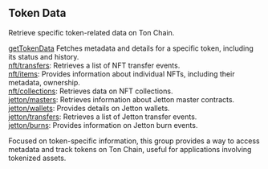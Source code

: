 
## Token Data

Retrieve specific token-related data on Ton Chain.

[getTokenData](/ton-api/tokendata/getTokenData) Fetches metadata and details for a specific token, including its status and history. \
[nft/transfers](/ton-api/tokendata/nfttransfers): Retrieves a list of NFT transfer events. \
[nft/items](/ton-api/tokendata/nftitems): Provides information about individual NFTs, including their metadata, ownership. \
[nft/collections](/ton-api/tokendata/nftcollections): Retrieves data on NFT collections. \
[jetton/masters](/ton-api/tokendata/jettonmasters): Retrieves information about Jetton master contracts. \
[jetton/wallets](/ton-api/tokendata/jettonwallets): Provides details on Jetton wallets. \
[jetton/transfers](/ton-api/tokendata/jettontransfers): Retrieves a list of Jetton transfer events. \
[jetton/burns](/ton-api/tokendata/jettonburns): Provides information on Jetton burn events.

Focused on token-specific information, this group provides a way to access metadata and track tokens on Ton Chain, useful for applications involving tokenized assets.
<Space h={16} />
<GetStarted />